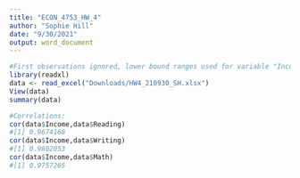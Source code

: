 ```yaml
---
title: "ECON_4753_HW_4"
author: "Sophie Hill"
date: "9/30/2021"
output: word_document
---
```


```r

#First observations ignored, lower bound ranges used for variable "Income"
library(readxl)
data <- read_excel("Downloads/HW4_210930_SH.xlsx")
View(data)
summary(data)

#Correlations:
cor(data$Income,data$Reading)
#[1] 0.9674168
cor(data$Income,data$Writing)
#[1] 0.9802053
cor(data$Income,data$Math)
#[1] 0.9757265

```

